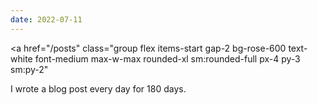 ```yaml
---
date: 2022-07-11
---
```



<a
  href="/posts"
  class="group flex items-start gap-2 bg-rose-600 text-white font-medium max-w-max rounded-xl sm:rounded-full px-4 py-3 sm:py-2"
>
  <div className="grid items-center justify-end mt-[0.03rem]">
    <PencilCircle weight="fill" size={22} className="col-start-1 row-start-1 group-hover:translate-x-6 group-hover:opacity-0 transition-all" />
    <ArrowRight weight="bold" size={17} className="col-start-1 row-start-1 -translate-x-6 opacity-0 group-hover:translate-x-0 group-hover:opacity-100 transition-all" />
  </div>

  <p>I wrote a blog post every day for 180 days.</p>
</a>
